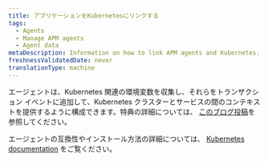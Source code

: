 ```yaml
---
title: アプリケーションをKubernetesにリンクする
tags:
  - Agents
  - Manage APM agents
  - Agent data
metaDescription: Information on how to link APM agents and Kubernetes.
freshnessValidatedDate: never
translationType: machine
---
```


エージェントは、Kubernetes 関連の環境変数を収集し、それらをトランザクション イベントに追加して、Kubernetes クラスターとサービスの間のコンテキストを提供するように構成できます。特典の詳細については、 [このブログ投稿](https://blog.newrelic.com/engineering/monitoring-application-performance-in-kubernetes/)を参照してください。

エージェントの互換性やインストール方法の詳細については、 [Kubernetes documentation](/docs/integrations/kubernetes-integration/metadata-injection/kubernetes-apm-metadata-injection) をご覧ください。
